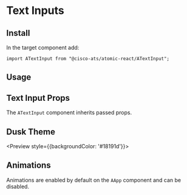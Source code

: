 

<Meta title="Components/Text Inputs" component={ATextInput} />

# Text Inputs

## Install

In the target component add:

```
import ATextInput from "@cisco-ats/atomic-react/ATextInput";
```

## Usage

<Preview>
  <Story name="usage-1">
    <AApp>
      <p>
        <ATextInput placeholder="Normal" />
      </p>
      <p>
        <ATextInput placeholder="Disabled" disabled />
      </p>
      <p>
        <ATextInput placeholder="Read Only State" readOnly />
      </p>
      <p>
        <ATextInput validationState="warning" placeholder="Warning State" />
      </p>
      <p>
        <ATextInput validationState="danger" placeholder="Error State" />
      </p>
    </AApp>
  </Story>
</Preview>

## Text Input Props

The `ATextInput` component inherits passed props.

<Props of={ATextInput} />

## Dusk Theme

<Preview style={{backgroundColor: '#18191d'}}>
  <Story name="dusk-1">
    <AApp theme="dusk">
      <p>
        <ATextInput placeholder="Normal" />
      </p>
      <p>
        <ATextInput placeholder="Disabled" disabled />
      </p>
      <p>
        <ATextInput placeholder="Read Only State" readOnly />
      </p>
      <p>
        <ATextInput validationState="warning" placeholder="Warning State" />
      </p>
      <p>
        <ATextInput validationState="danger" placeholder="Error State" />
      </p>
    </AApp>
  </Story>
</Preview>

## Animations

Animations are enabled by default on the `AApp` component and can be disabled.

<Preview>
  <Story name="animations-1">
    <AApp>
      <ATextInput placeholder="Animated" />
    </AApp>
  </Story>
  <Story name="animations-2">
    <AApp animations={false}>
      <ATextInput placeholder="Not Animated" />
    </AApp>
  </Story>
</Preview>
